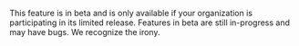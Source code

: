 <Note>

This feature is in beta and is only available if your organization is participating in its limited release. Features in beta are still in-progress and may have bugs. We recognize the irony.

</Note>
